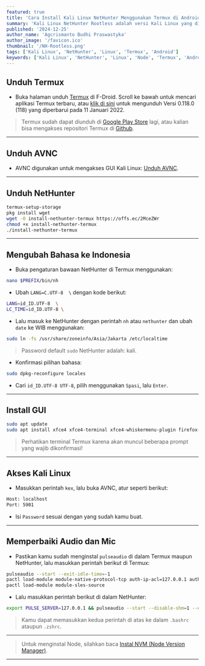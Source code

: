 ```yaml
---
featured: true
title: 'Cara Install Kali Linux NetHunter Menggunakan Termux di Android'
summary: 'Kali Linux NetHunter Rootless adalah versi Kali Linux yang dirancang untuk perangkat Android tanpa memerlukan akses root.'
published: '2024-12-25'
author_name: 'Agcrismanto Budhi Praswastyka'
author_image: '/favicon.ico'
thumbnail: '/NH-Rootless.png'
tags: ['Kali Linux', 'NetHunter', 'Linux', 'Termux', 'Android']
keywords: ['Kali Linux', 'NetHunter', 'Linux', 'Node', 'Termux', 'Android']
---
```


## Unduh Termux
- Buka halaman unduh <a href="https://aghea.site/termux" target="_blank">Termux</a> di F-Droid. Scroll ke bawah untuk mencari aplikasi Termux terbaru, atau <a href="https://aghea.site/termuxdl" target="_blank">klik di sini</a> untuk mengunduh Versi 0.118.0 (118) yang diperbarui pada 11 Januari 2022.

> Termux sudah dapat diunduh di [Google Play Store](https://play.google.com/store/apps/details?id=com.termux) lagi, atau kalian bisa mengakses repositori Termux di <a href="https://github.com/termux/termux-app/releases" target="_blank">Github</a>.

---

## Unduh AVNC

- AVNC digunakan untuk mengakses GUI Kali Linux: <a href="https://play.google.com/store/apps/details?id=com.gaurav.avnc" target="_blank">Unduh AVNC</a>.

---

## Unduh NetHunter

```bash
termux-setup-storage
pkg install wget
wget -O install-nethunter-termux https://offs.ec/2MceZWr
chmod +x install-nethunter-termux
./install-nethunter-termux
```

---

## Mengubah Bahasa ke Indonesia

- Buka pengaturan bawaan NetHunter di Termux menggunakan:

```bash
nano $PREFIX/bin/nh
```

- Ubah `LANG=C.UTF-8  \` dengan kode berikut:

```bash
LANG=id_ID.UTF-8  \
LC_TIME=id_ID.UTF-8 \
```

- Lalu masuk ke NetHunter dengan perintah `nh` atau `nethunter` dan ubah `date` ke WIB menggunakan:

```bash
sudo ln -fs /usr/share/zoneinfo/Asia/Jakarta /etc/localtime
```

> Password default `sudo` NetHunter adalah: kali.

- Konfirmasi pilihan bahasa:

```bash
sudo dpkg-reconfigure locales
```

- Cari `id_ID.UTF-8 UTF-8`, pilih menggunakan `Spasi`, lalu `Enter`.

---

## Install GUI

```bash
sudo apt update
sudo apt install xfce4 xfce4-terminal xfce4-whiskermenu-plugin firefox-esr kali-themes dbus-x11 tigervnc-standalone-server
```

> Perhatikan terminal Termux karena akan muncul beberapa prompt yang wajib dikonfirmasi!

---

## Akses Kali Linux

- Masukkan perintah `kex`, lalu buka AVNC, atur seperti berikut:

```bash
Host: localhost
Port: 5901
```

- Isi `Password` sesuai dengan yang sudah kamu buat.

---

## Memperbaiki Audio dan Mic
- Pastikan kamu sudah menginstal `pulseaudio` di dalam Termux maupun NetHunter, lalu masukkan perintah berikut di Termux:

```bash
pulseaudio --start --exit-idle-time=-1
pactl load-module module-native-protocol-tcp auth-ip-acl=127.0.0.1 auth-anonymous=1
pactl load-module module-sles-source
```

- Lalu masukkan perintah berikut di dalam NetHunter:

```bash
export PULSE_SERVER=127.0.0.1 && pulseaudio --start --disable-shm=1 --exit-idle-time=-1
```

> Kamu dapat memasukkan kedua perintah di atas ke dalam `.bashrc` ataupun `.zshrc`.

---

> Untuk menginstal Node, silahkan baca [Instal NVM (Node Version Manager)](/posts/cara-install-ubuntu-dan-node-di-android-menggunakan-termux#instal-nvm-node-version-manager).

---